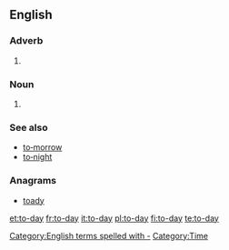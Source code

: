 ==English==

===Adverb===
{{en-adv|-|head=[[to]][[‐]][[day]]}}

# {{obsolete spelling of|today}}

===Noun===
{{en-noun|head=[[to]][[‐]][[day]]}}

# {{obsolete spelling of|today}}

===See also===
* [[to‐morrow]]
* [[to‐night]]

===Anagrams===
* [[toady#English|toady]]

[[Category:English terms spelled with -]]
[[Category:Time]]

[[et:to-day]]
[[fr:to-day]]
[[it:to-day]]
[[pl:to-day]]
[[fi:to-day]]
[[te:to-day]]